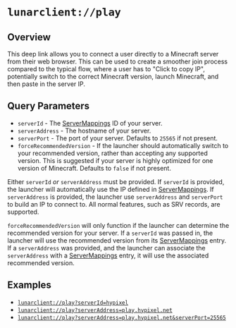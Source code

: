 # `lunarclient://play`

## Overview
This deep link allows you to connect a user directly to a Minecraft server from their web browser. This can be used to create
a smoother join process compared to the typical flow, where a user has to "Click to copy IP", potentially switch to the correct Minecraft
version, launch Minecraft, and then paste in the server IP.

## Query Parameters
* `serverId` - The [ServerMappings](https://lunarclient.dev/server-mappings/introduction) ID of your server.
* `serverAddress` - The hostname of your server.
* `serverPort` - The port of your server. Defaults to `25565` if not present.
* `forceRecommendedVersion` - If the launcher should automatically switch to your recommended version, rather than accepting any
  supported version. This is suggested if your server is highly optimized for one version of Minecraft. Defaults to `false` if not present.

Either `serverId` *or* `serverAddress` must be provided. If `serverId` is provided, the launcher will automatically use the IP defined in
[ServerMappings](https://lunarclient.dev/server-mappings/introduction). If `serverAddress` is provided, the launcher use `serverAddress`
and `serverPort` to build an IP to connect to. All normal features, such as SRV records, are supported.

`forceRecommendedVersion` will only function if the launcher can determine the recommended version for your server. If a `serverId` was
passed in, the launcher will use the recommended version from its [ServerMappings](https://lunarclient.dev/server-mappings/introduction)
entry. If a `serverAddress` was provided, and the launcher can associate the `serverAddress` with a
[ServerMappings](https://lunarclient.dev/server-mappings/introduction) entry, it will use the associated recommended version.

## Examples
* <a href="lunarclient://play?serverId=hypixel">`lunarclient://play?serverId=hypixel`</a>
* <a href="lunarclient://play?serverAddress=play.hypixel.net">`lunarclient://play?serverAddress=play.hypixel.net`</a>
* <a href="lunarclient://play?serverAddress=play.hypixel.net&serverPort=25565">`lunarclient://play?serverAddress=play.hypixel.net&serverPort=25565`</a>
